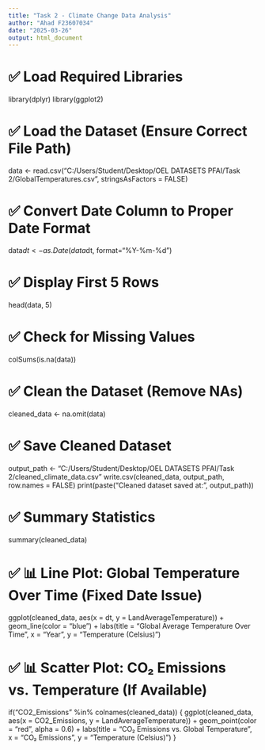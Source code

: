 ```yaml
---
title: "Task 2 - Climate Change Data Analysis"
author: "Ahad F23607034"
date: "2025-03-26"
output: html_document
---
```


# ✅ Load Required Libraries
library(dplyr)
library(ggplot2)

# ✅ Load the Dataset (Ensure Correct File Path)
data <- read.csv("C:/Users/Student/Desktop/OEL DATASETS PFAI/Task 2/GlobalTemperatures.csv", stringsAsFactors = FALSE)

# ✅ Convert Date Column to Proper Date Format
data$dt <- as.Date(data$dt, format="%Y-%m-%d")

# ✅ Display First 5 Rows
head(data, 5)

# ✅ Check for Missing Values
colSums(is.na(data))

# ✅ Clean the Dataset (Remove NAs)
cleaned_data <- na.omit(data)

# ✅ Save Cleaned Dataset
output_path <- "C:/Users/Student/Desktop/OEL DATASETS PFAI/Task 2/cleaned_climate_data.csv"
write.csv(cleaned_data, output_path, row.names = FALSE)
print(paste("Cleaned dataset saved at:", output_path))

# ✅ Summary Statistics
summary(cleaned_data)

# ✅ 📊 Line Plot: Global Temperature Over Time (Fixed Date Issue)
ggplot(cleaned_data, aes(x = dt, y = LandAverageTemperature)) +
  geom_line(color = "blue") +
  labs(title = "Global Average Temperature Over Time", x = "Year", y = "Temperature (Celsius)")

# ✅ 📊 Scatter Plot: CO₂ Emissions vs. Temperature (If Available)
if("CO2_Emissions" %in% colnames(cleaned_data)) {
  ggplot(cleaned_data, aes(x = CO2_Emissions, y = LandAverageTemperature)) +
    geom_point(color = "red", alpha = 0.6) +
    labs(title = "CO₂ Emissions vs. Global Temperature", x = "CO₂ Emissions", y = "Temperature (Celsius)")
}
